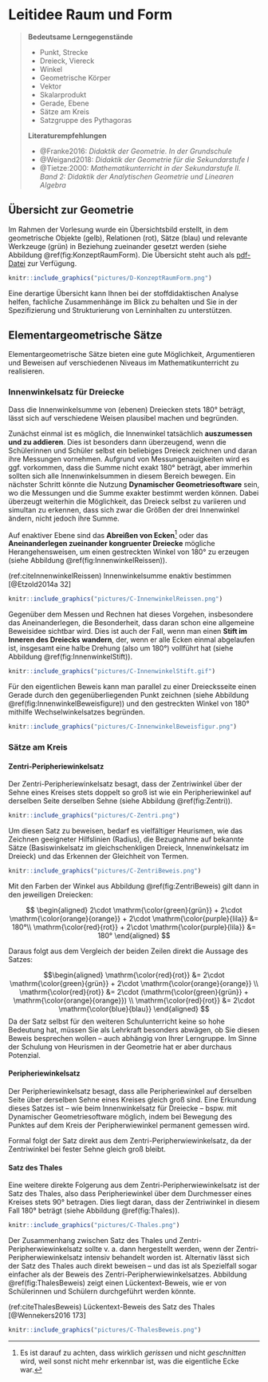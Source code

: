# Leitidee Raum und Form


> **Bedeutsame Lerngegenstände**
>
> - Punkt, Strecke
> - Dreieck, Viereck
> - Winkel
> - Geometrische Körper
> - Vektor
> - Skalarprodukt
> - Gerade, Ebene
> - Sätze am Kreis
> - Satzgruppe des Pythagoras
>  
> **Literaturempfehlungen**  
> 
> - @Franke2016: *Didaktik der Geometrie. In der Grundschule*
> - @Weigand2018: *Didaktik der Geometrie für die Sekundarstufe I*
> - @Tietze:2000: *Mathematikunterricht in der Sekundarstufe II. Band 2: Didaktik der Analytischen Geometrie und Linearen Algebra*
	

## Übersicht zur Geometrie

Im Rahmen der Vorlesung wurde ein Übersichtsbild erstellt, in dem geometrische Objekte (gelb), Relationen (rot), Sätze (blau) und relevante Werkzeuge (grün) in Beziehung zueinander gesetzt werden (siehe Abbildung \@ref(fig:KonzeptRaumForm). Die Übersicht steht auch als [pdf-Datei](files/Stoffdidaktik-WiSe2122-AnhangR-KonzeptRaumForm.pdf) zur Verfügung.

```r
knitr::include_graphics("pictures/D-KonzeptRaumForm.png")
```  

Eine derartige Übersicht kann Ihnen bei der stoffdidaktischen Analyse helfen, fachliche Zusammenhänge im Blick zu behalten und Sie in der Spezifizierung und Strukturierung von Lerninhalten zu unterstützen.

## Elementargeometrische Sätze

Elementargeometrische Sätze bieten eine gute Möglichkeit, Argumentieren und Beweisen auf verschiedenen Niveaus im Mathematikunterricht zu realisieren.

### Innenwinkelsatz für Dreiecke

Dass die Innenwinkelsumme von (ebenen) Dreiecken stets $180°$ beträgt, lässt sich auf verschiedene Weisen plausibel machen und begründen.

Zunächst einmal ist es möglich, die Innenwinkel tatsächlich **auszumessen und zu addieren**. Dies ist besonders dann überzeugend, wenn die Schülerinnen und Schüler selbst ein beliebiges Dreieck zeichnen und daran ihre Messungen vornehmen. Aufgrund von Messungenauigkeiten wird es ggf. vorkommen, dass die Summe nicht exakt $180°$ beträgt, aber immerhin sollten sich alle Innenwinkelsummen in diesem Bereich bewegen. Ein nächster Schritt könnte die Nutzung **Dynamischer Geometriesoftware** sein, wo die Messungen und die Summe exakter bestimmt werden können. Dabei überzeugt weiterhin die Möglichkeit, das Dreieck selbst zu variieren und simultan zu erkennen, dass sich zwar die Größen der drei Innenwinkel ändern, nicht jedoch ihre Summe.

Auf enaktiver Ebene sind das **Abreißen von Ecken**^[Es ist darauf zu achten, dass wirklich *gerissen* und nicht *geschnitten* wird, weil sonst nicht mehr erkennbar ist, was die eigentliche Ecke war.] oder das **Aneinanderlegen zueinander kongruenter Dreiecke** mögliche Herangehensweisen, um einen gestreckten Winkel von $180°$ zu erzeugen (siehe Abbildung \@ref(fig:InnenwinkelReissen)).


(ref:citeInnenwinkelReissen) Innenwinkelsumme enaktiv bestimmen [@Etzold2014a 32]

```r
knitr::include_graphics("pictures/C-InnenwinkelReissen.png")
```



Gegenüber dem Messen und Rechnen hat dieses Vorgehen, insbesondere das Aneinanderlegen, die Besonderheit, dass daran schon eine allgemeine Beweisidee sichtbar wird. Dies ist auch der Fall, wenn man einen **Stift im Inneren des Dreiecks wandern**, der, wenn er alle Ecken einmal abgelaufen ist, insgesamt eine halbe Drehung (also um $180°$) vollführt hat (siehe Abbildung \@ref(fig:InnenwinkelStift)).


```r
knitr::include_graphics("pictures/C-InnenwinkelStift.gif")
```

Für den eigentlichen Beweis kann man parallel zu einer Dreiecksseite einen Gerade durch den gegenüberliegenden Punkt zeichnen (siehe Abbildung \@ref(fig:InnenwinkelBeweisfigure)) und den gestreckten Winkel von $180°$ mithilfe Wechselwinkelsatzes begründen.


```r
knitr::include_graphics("pictures/C-InnenwinkelBeweisfigur.png")
```

### Sätze am Kreis

#### Zentri-Peripheriewinkelsatz

Der Zentri-Peripheriewinkelsatz besagt, dass der Zentriwinkel über der Sehne eines Kreises stets doppelt so groß ist wie ein Peripheriewinkel auf derselben Seite derselben Sehne (siehe Abbildung \@ref(fig:Zentri)).

```r
knitr::include_graphics("pictures/C-Zentri.png")
```


Um diesen Satz zu beweisen, bedarf es vielfältiger Heurismen, wie das Zeichnen geeigneter Hilfslinien (Radius), die Bezugnahme auf bekannte Sätze (Basiswinkelsatz im gleichschenkligen Dreieck, Innenwinkelsatz im Dreieck) und das Erkennen der Gleichheit von Termen.


```r
knitr::include_graphics("pictures/C-ZentriBeweis.png")
```

Mit den Farben der Winkel aus Abbildung \@ref(fig:ZentriBeweis) gilt dann in den jeweiligen Dreiecken:

$$
\begin{aligned}
2\cdot \mathrm{\color{green}{grün}} + 2\cdot \mathrm{\color{orange}{orange}} + 2\cdot \mathrm{\color{purple}{lila}}  &= 180°\\
 \mathrm{\color{red}{rot}} + 2\cdot \mathrm{\color{purple}{lila}} &= 180°
\end{aligned}
$$

Daraus folgt aus dem Vergleich der beiden Zeilen direkt die Aussage des Satzes:

$$\begin{aligned}
\mathrm{\color{red}{rot}} &= 2\cdot \mathrm{\color{green}{grün}} + 2\cdot \mathrm{\color{orange}{orange}} \\
\mathrm{\color{red}{rot}} &= 2\cdot (\mathrm{\color{green}{grün}} +  \mathrm{\color{orange}{orange}}) \\
\mathrm{\color{red}{rot}} &= 2\cdot \mathrm{\color{blue}{blau}}
\end{aligned}
$$
Da der Satz selbst für den weiteren Schulunterricht keine so hohe Bedeutung hat, müssen Sie als Lehrkraft besonders abwägen, ob Sie diesen Beweis besprechen wollen -- auch abhängig von Ihrer Lerngruppe. Im Sinne der Schulung von Heurismen in der Geometrie hat er aber durchaus Potenzial.

#### Peripheriewinkelsatz

Der Peripheriewinkelsatz besagt, dass alle Peripheriewinkel auf derselben Seite über derselben Sehne eines Kreises gleich groß sind. Eine Erkundung dieses Satzes ist -- wie beim Innenwinkelsatz für Dreiecke -- bspw. mit Dynamischer Geometriesoftware möglich, indem bei Bewegung des Punktes auf dem Kreis der Peripherwiewinkel permanent gemessen wird. 

Formal folgt der Satz direkt aus dem Zentri-Peripherwiewinkelsatz, da der Zentriwinkel bei fester Sehne gleich groß bleibt.


#### Satz des Thales 

Eine weitere direkte Folgerung aus dem Zentri-Peripherwiewinkelsatz ist der Satz des Thales, also dass Peripheriewinkel über dem Durchmesser eines Kreises stets $90°$ betragen. Dies liegt daran, dass der Zentriwinkel in diesem Fall $180°$ beträgt (siehe Abbildung \@ref(fig:Thales)).

```r
knitr::include_graphics("pictures/C-Thales.png")
```

Der Zusammenhang zwischen Satz des Thales und Zentri-Peripherwiewinkelsatz sollte v. a. dann hergestellt werden, wenn der Zentri-Peripherwiewinkelsatz intensiv behandelt worden ist. Alternativ lässt sich der Satz des Thales auch direkt beweisen -- und das ist als Spezielfall sogar einfacher als der Beweis des Zentri-Peripherwiewinkelsatzes. Abbildung \@ref(fig:ThalesBeweis) zeigt einen Lückentext-Beweis, wie er von Schülerinnen und Schülern durchgeführt werden könnte.


(ref:citeThalesBeweis) Lückentext-Beweis des Satz des Thales [@Wennekers2016 173]

```r
knitr::include_graphics("pictures/C-ThalesBeweis.png")
```

